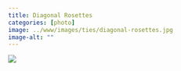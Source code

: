 ```yaml
---
title: Diagonal Rosettes
categories: [photo]
image: ../www/images/ties/diagonal-rosettes.jpg
image-alt: ""
---
```


![](../www/images/ties/diagonal-rosettes.jpg)

